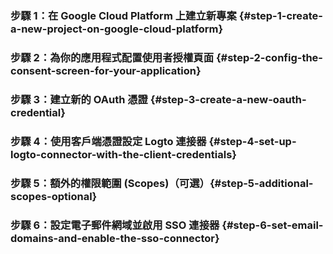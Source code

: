 
### 步驟 1：在 Google Cloud Platform 上建立新專案 \{#step-1-create-a-new-project-on-google-cloud-platform}

<Step1 />

### 步驟 2：為你的應用程式配置使用者授權頁面 \{#step-2-config-the-consent-screen-for-your-application}

<Step2 />

### 步驟 3：建立新的 OAuth 憑證 \{#step-3-create-a-new-oauth-credential}

<Step3 />

### 步驟 4：使用客戶端憑證設定 Logto 連接器 \{#step-4-set-up-logto-connector-with-the-client-credentials}

<Step4 />

### 步驟 5：額外的權限範圍 (Scopes)（可選）\{#step-5-additional-scopes-optional}

<Step5 />

### 步驟 6：設定電子郵件網域並啟用 SSO 連接器 \{#step-6-set-email-domains-and-enable-the-sso-connector}

<Step6 />
